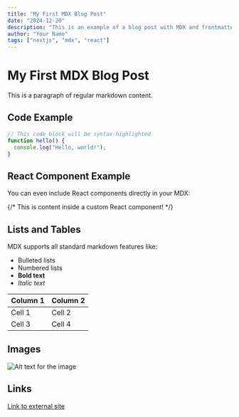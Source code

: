```yaml
---
title: "My First MDX Blog Post"
date: "2024-12-20"
description: "This is an example of a blog post with MDX and frontmatter"
author: "Your Name"
tags: ["nextjs", "mdx", "react"]
---
```


# My First MDX Blog Post

This is a paragraph of regular markdown content.

## Code Example

```javascript
// This code block will be syntax-highlighted
function hello() {
  console.log("Hello, world!");
}
```

## React Component Example

You can even include React components directly in your MDX:

{/* <InfoBox>
  This is content inside a custom React component!
</InfoBox> */}

## Lists and Tables

MDX supports all standard markdown features like:

* Bulleted lists
* Numbered lists
* **Bold text**
* *Italic text*

| Column 1 | Column 2 |
|----------|----------|
| Cell 1   | Cell 2   |
| Cell 3   | Cell 4   |

## Images

![Alt text for the image](/path/to/image.jpg)

## Links

[Link to external site](https://example.com)